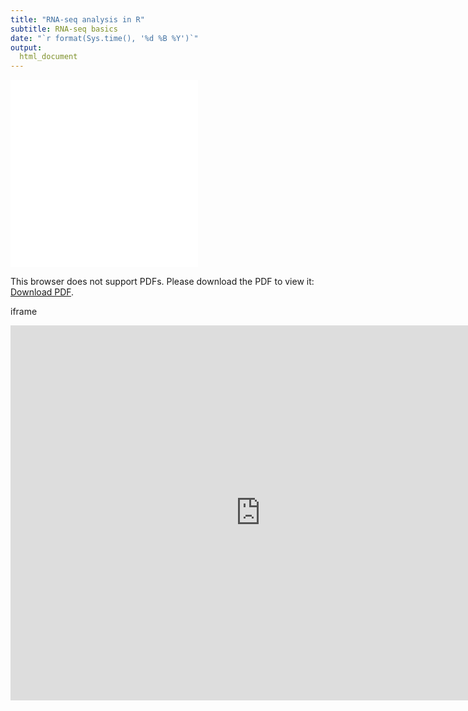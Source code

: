 ```yaml
---
title: "RNA-seq analysis in R"
subtitle: RNA-seq basics
date: "`r format(Sys.time(), '%d %B %Y')`"
output: 
  html_document
---
```


<html>
<body>
    <object data="../slides/RNASeq_basics.pdf" type="application/pdf">
        <embed src="../slides/RNASeq_basics.pdf" type="application/pdf" />
    </object>
</body>
</html>

<object data="../slides/RNASeq_basics.pdf" type="application/pdf" width="800px" height="800px">
    <embed src="../slides/RNASeq_basics.pdf">
        <p>This browser does not support PDFs. Please download the PDF to view it: <a href="../slides/RNASeq_basics.pdf">Download PDF</a>.</p>
    </embed>
</object>




iframe

<iframe src="https://docs.google.com/gview?url=https://raw.githubusercontent.com/mblue9/RNAseq-R_testing/master/slides/RNASeq_basics.pdf&embedded=true" scrolling="yes" style="width:800px; height:600px;" frameborder="0"></iframe>



